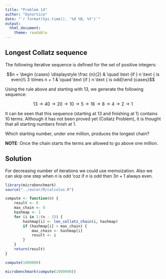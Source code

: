 ```yaml
---
title: "Problem 14"
author: "Dynortice"
date: "`r format(Sys.time(), '%d %B, %Y')`"
output:
  html_document:
    theme: readable
---
```

## Longest Collatz sequence
The following iterative sequence is defined for the set of positive integers:

$$n = \begin {cases} \displaystyle \frac {n}{2} & \quad \text {if } n \text { is even}\\ 3 \times n + 1 & \quad \text {if } n \text { is odd}\end {cases}$$

Using the rule above and starting with $13$, we generate the following sequence:

$$13 \to 40 \to 20 \to 10 \to 5 \to 16 \to 8 \to 4 \to 2 \to 1$$

It can be seen that this sequence (starting at $13$ and finishing at $1$) contains $10$ terms. Although it has not been proved yet (Collatz Problem), it is thought that all starting numbers finish at $1$.

Which starting number, under one million, produces the longest chain?

**NOTE**: Once the chain starts the terms are allowed to go above one million.

## Solution
For decreasing number of iterations we could use memoization. Also we can skip one step when $n$ is odd 'coz if $n$ is odd then $3n+1$ always even.
```r
library(microbenchmark)
source("../euler/R/calculus.R")
```
```r
compute <- function(n) {
    result <- 0
    max_chain <- 0
    hashmap <- 1
    for (i in 1:(n - 1)) {
        hashmap[i] <- len_collatz_chain(i, hashmap)
        if (hashmap[i] > max_chain) {
            max_chain <- hashmap[i]
            result <- i
        }
    }
    return(result)
}
```
```r
compute(1000000)
```
```r
microbenchmark(compute(1000000))
```